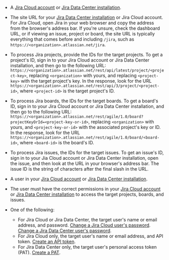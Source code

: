 - A [Jira Cloud account](https://www.atlassian.com/try/cloud/signup?bundle=jira-software&edition=free) or 
    [Jira Data Center installation](https://confluence.atlassian.com/adminjiraserver/installing-jira-data-center-938846870.html).
- The site URL for your [Jira Data Center installation](https://confluence.atlassian.com/jirakb/find-your-site-url-to-set-up-the-jira-data-center-and-server-mobile-app-954244798.html) or Jira Cloud account. 
  For Jira Cloud, open Jira in your web browser and copy the address from the browser's address bar. 
  If you're unsure, check the dashboard URL, or if viewing an issue, project or board, the site URL is typically everything that comes before and including `/jira`, such as 
  `https://<organization>.atlassian.net/jira`. 
- To process Jira projects, provide the IDs for the target projects. To get a project's ID, sign in to your Jira Cloud account or Jira Data Center installation, and then go to the following URL: `https://<organization>.atlassian.net/rest/api/latest/project/<project-key>`, 
  replacing `<organization>` with yours, and replacing `<project-key>` with the target project's key. In the 
  response, look for the URL `https://<organization>.atlassian.net/rest/api/3/project/<project-id>`, where `<project-id>` is the target project's ID.
- To process Jira boards, the IDs for the target boards. To get a board's ID, sign in to your Jira Cloud account or Jira Data Center installation, and then go to the following URL: `https://<organization>.atlassian.net/rest/agile/1.0/board?projectKeyOrId=<project-key-or-id>`, 
  replacing `<organization>` with yours, and `<project-key-or-id>` with the associated project's key or ID. In the 
  response, look for the URL `https://<organization>.atlassian.net/rest/agile/1.0/board/<board-id>`, where `<board-id>` is the board's ID.
- To process Jira issues, the IDs for the target issues. To get an issue's ID, sign in to your Jia Cloud account or Jira Data Center installation, open the issue, and then look at the URL in your browser's address bar. The issue ID is the string of characters after the final slash in the URL.
- A user in your [Jira Cloud account](https://support.atlassian.com/jira-cloud-administration/docs/manage-users-groups-permissions-and-roles-in-jira-cloud/) or 
  [Jira Data Center installation](https://confluence.atlassian.com/adminjiraserver/create-edit-or-remove-a-user-938847025.html).
- The user must have the correct permissions in your 
  [Jira Cloud account](https://support.atlassian.com/jira-cloud-administration/docs/manage-users-groups-permissions-and-roles-in-jira-cloud/) or 
  [Jira Data Center installation](https://confluence.atlassian.com/jirakb/permissions-made-simple-for-jira-server-717062767.html) to 
  access the target projects, boards, and issues.
- One of the following:

  - For Jira Cloud or Jira Data Center, the target user's name or email address, and password. 
    [Change a Jira Cloud user's password](https://support.atlassian.com/user-management/docs/change-password-for-portal-only-customers/). 
    [Change a Jira Data Center user's password](https://confluence.atlassian.com/adminjiraserver/create-edit-or-remove-a-user-938847025.html).
  - For Jira Cloud only, the target user's name or email address, and API token. 
    [Create an API token](https://support.atlassian.com/atlassian-account/docs/manage-api-tokens-for-your-atlassian-account/).
  - For Jira Data Center only, the target user's personal access token (PAT). 
    [Create a PAT](https://confluence.atlassian.com/enterprise/using-personal-access-tokens-1026032365.html).